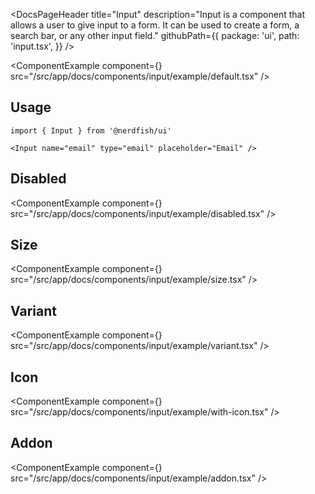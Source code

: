 <DocsPageHeader
	title="Input"
	description="Input is a component that allows a user to give input to a form. It can be used to create a form, a search bar, or any other input field."
	githubPath={{
		package: 'ui',
		path: 'input.tsx',
	}}
/>

<ComponentExample
	component={<InputExample />}
	src="/src/app/docs/components/input/example/default.tsx"
/>

## Usage

```tsx
import { Input } from '@nerdfish/ui'
```

```tsx
<Input name="email" type="email" placeholder="Email" />
```

## Disabled

<ComponentExample
	component={<InputDisabledExample />}
	src="/src/app/docs/components/input/example/disabled.tsx"
/>

## Size

<ComponentExample
	component={<InputSizeExample />}
	src="/src/app/docs/components/input/example/size.tsx"
/>

## Variant

<ComponentExample
	component={<InputVariantsExample />}
	src="/src/app/docs/components/input/example/variant.tsx"
/>

## Icon

<ComponentExample
	component={<InputIconExample />}
	src="/src/app/docs/components/input/example/with-icon.tsx"
/>

## Addon

<ComponentExample
	component={<InputAddonExample />}
	src="/src/app/docs/components/input/example/addon.tsx"
/>
